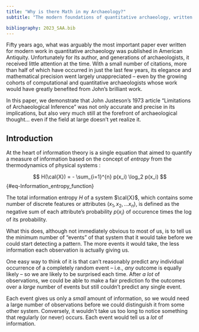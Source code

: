```yaml
---
title: "Why is there Math in my Archaeology?"
subtitle: "The modern foundations of quantitative archaeology, written decades too soon"

bibliography: 2023_SAA.bib
---
```


Fifty years ago, what was arguably the most important paper ever written for modern work in quantitative archaeology was published in American Antiquity. Unfortunately for its author, and generations of archaeologists, it received little attention at the time. With a small number of citations, more than half of which have occurred in just the last few years, its elegance and mathematical precision went largely unappreciated -- even by the growing cohorts of computational and quantitative archaeologists whose work would have greatly benefited from John's brilliant work.

In this paper, we demonstrate that John Justeson's 1973 article "Limitations of Archaeological Inference" was not only accurate and precise in its implications, but also very much still at the forefront of archaeological thought... even if the field at large doesn't yet realize it.

## Introduction

At the heart of information theory is a single equation that aimed to quantify a measure of information based on the concept of *entropy* from the thermodynamics of physical systems :

$$
H(\cal{X}) = - \sum_{i=1}^{n} p(x_i) \log_2 p(x_i)
$$ {#eq-Information_entropy_function}

The total information entropy $H$ of a system $\cal{X}$, which contains some number of discrete features or attributes ($x_{1}, x_{2}, \ldots x_{n}$), is defined as the negative sum of each attribute's probability $p(x_i)$ of occurence times the log of its probability.

What this does, although not immediately obvious to most of us, is to tell us the minimum number of "events" of that system that it would take before we could start detecting a pattern. The more events it would take, the less information each observation is actually giving us.

One easy way to think of it is that can't reasonably predict any individual occurrence of a completely random event -- i.e., *any* outcome is equally likely -- so we are likely to be surprised each time. After *a lot* of observations, we could be able to make a fair prediction fo the outcomes over a *large* number of events but still couldn't predict any single event.

Each event gives us only a *small* amount of information, so we would need a large number of observations before we could distinguish it from some other system. Conversely, it wouldn't take us too long to notice something that regularly (or never) occurs. Each event would tell us a *lot* of information.
